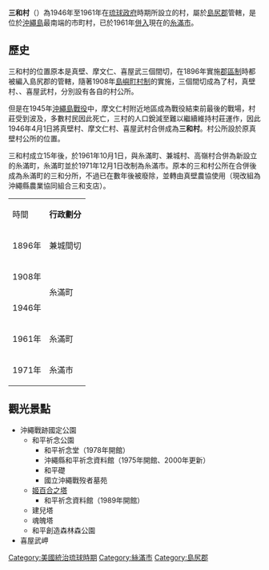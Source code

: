 {{日本町村 (廢除)
| 自治體名=三和
| 町村=村
| 町村章=
| 日文原名=三和村
| 平假名=みわそん
| 羅馬字拼音=Miwa-son
| 廢除時間=1961年10月1日
| 廢除理由=[[新設合併|新設合併]]
| 廢除時處置=糸滿町、三和村、[[兼城村|兼城村]]、[[高嶺村|高嶺村]]→[[糸滿町|糸滿町]]
| 現在自治體=糸滿市|
| 都道府縣=沖繩縣
| 支廳=
| 郡=島尻郡
| 編號=
| 面積=
| 邊界未定=
| 人口=
| 統計時間=
| 自治體=[[高嶺村|高嶺村]]、[[東風平村|東風平村]]、[[具志頭村|具志頭村]]
| 樹=
| 花=
| 其他象徵物=
| 其他象徵=
| 郵遞區號=
| 所在地=真壁
| 電話號碼=
| 外部連結=
| 經度=
| 緯度=
| 地圖=
}}
'''三和村'''（{{jpn|j=三和村|hg=みわそん|rm=Miwa son|f=y}}）為1946年至1961年在[[琉球政府|琉球政府]]時期所設立的村，屬於[[島尻郡|島尻郡]]管轄，是位於[[沖繩島|沖繩島]]最南端的市町村，已於1961年[[市町村合併|併入]]現在的[[糸滿市|糸滿市]]。

== 歷史 ==
三和村的位置原本是真壁、摩文仁、喜屋武三個間切，在1896年實施[[郡區制|郡區制]]時都被編入島尻郡的管轄，隨著1908年[[島嶼町村制|島嶼町村制]]的實施，三個間切成為了村，真壁村、{{link-ja|摩文仁村|摩文仁村}}、喜屋武村，分別設有各自的村公所。

但是在1945年[[沖繩島戰役|沖繩島戰役]]中，摩文仁村附近地區成為戰役結束前最後的戰場，村莊受到波及，多數村民因此死亡，三村的人口銳減至難以繼續維持村莊運作，因此1946年4月1日將真壁村、摩文仁村、喜屋武村合併成為'''三和村'''。村公所設於原真壁村公所的位置。

三和村成立15年後，於1961年10月1日，與糸滿町、兼城村、高嶺村合併為新設立的糸滿町，糸滿町並於1971年12月1日改制為糸滿市。原本的三和村公所在合併後成為糸滿町的三和分所，不過已在數年後被廢除，並轉由真壁農協使用（現改組為沖繩縣農業協同組合三和支店）。

{| align=center border=1 cellspacing=0
|-align=center
|時間
|colspan=6|'''行政劃分'''
|-align=center
|1896年
|colspan=2|兼城間切
|高嶺間切
|真壁間切
|喜屋武間切
|摩文仁間切
|-align=center
|1908年
|rowspan=2|糸滿町
|rowspan=2|兼城村
|rowspan=2|高嶺村
|真壁村
|喜屋武村
|摩文仁村
|-align=center
|1946年
|bgcolor=#9cf colspan=3|三和村
|-align=center
|1961年
|colspan=6|糸滿町
|-align=center
|1971年
|colspan=6|糸滿市
|}

== 觀光景點 ==
*沖繩戰跡國定公園 
**和平祈念公園 
***和平祈念堂（1978年開館）
***沖繩縣和平祈念資料館（1975年開館、2000年更新）
***和平礎
***國立沖繩戰歿者墓苑 
**[[姬百合之塔|姬百合之塔]]
***和平祈念資料館（1989年開館）
**建兒塔 
**魂魄塔 
**和平創造森林森公園
*喜屋武岬

[[Category:美國統治琉球時期|Category:美國統治琉球時期]]
[[Category:絲滿市|Category:絲滿市]]
[[Category:島尻郡|Category:島尻郡]]